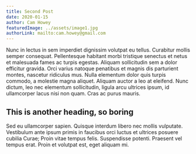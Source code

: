 ```yaml
---
title: Second Post
date: 2020-01-15
author: Cam Howey
featuredImage: ../assets/image1.jpg
authorLink: mailto:cam.howey@gmail.com
---
```


Nunc in lectus in sem imperdiet dignissim volutpat eu tellus. Curabitur mollis semper consequat. Pellentesque habitant morbi tristique senectus et netus et malesuada fames ac turpis egestas. Aliquam sollicitudin sem a dolor efficitur gravida. Orci varius natoque penatibus et magnis dis parturient montes, nascetur ridiculus mus. Nulla elementum dolor quis turpis commodo, a molestie magna aliquet. Aliquam auctor a leo at eleifend. Nunc dictum, leo nec elementum sollicitudin, ligula arcu ultrices ipsum, id ullamcorper lacus nisi non quam. Cras ac purus mauris.

## This is another heading, so boring

Sed eu ullamcorper sapien. Quisque interdum libero nec mollis vulputate. Vestibulum ante ipsum primis in faucibus orci luctus et ultrices posuere cubilia Curae; Proin vitae tempus felis. Suspendisse potenti. Praesent vel tempus erat. Proin et volutpat est, eget aliquam mi.
